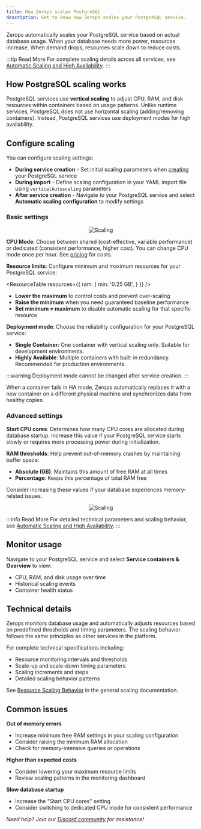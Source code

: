 ```yaml
---
title: How Zerops scales PostgreSQL
description: Get to know how Zerops scales your PostgreSQL service.
---
```



Zerops automatically scales your PostgreSQL service based on actual database usage. When your database needs more power, resources increase. When demand drops, resources scale down to reduce costs.

:::tip Read More
For complete scaling details across all services, see [Automatic Scaling and High Availability](/features/scaling-ha).
:::

## How PostgreSQL scaling works

PostgreSQL services use **vertical scaling** to adjust CPU, RAM, and disk resources within containers based on usage patterns. Unlike runtime services, PostgreSQL does not use horizontal scaling (adding/removing containers). Instead, PostgreSQL services use deployment modes for high availability.

## Configure scaling

You can configure scaling settings:

- **During service creation** - Set initial scaling parameters when [creating](/postgresql/how-to/create) your PostgreSQL service
- **During import** - Define scaling configuration in your YAML import file using `verticalAutoscaling` parameters
- **After service creation** - Navigate to your PostgreSQL service and select **Automatic scaling configuration** to modify settings

### Basic settings

<p align="center">
  <Image
    lightImage="/img/screenshots/scaling7.png"
    darkImage="/img/screenshots/scaling7.png"
    alt="Scaling"
    style={{ width: '95%', height: 'auto' }}
  />
</p>

**CPU Mode**: Choose between shared (cost-effective, variable performance) or dedicated (consistent performance, higher cost). You can change CPU mode once per hour. See [pricing](https://zerops.io/#pricing) for costs.

**Resource limits**: Configure minimum and maximum resources for your PostgreSQL service:

<ResourceTable resources={{
  ram: {
    min: '0.25 GB',
  }
}} />

- **Lower the maximum** to control costs and prevent over-scaling
- **Raise the minimum** when you need guaranteed baseline performance
- **Set minimum = maximum** to disable automatic scaling for that specific resource

**Deployment mode**: Choose the reliability configuration for your PostgreSQL service:

- **Single Container**: One container with vertical scaling only. Suitable for development environments.
- **Highly Available**: Multiple containers with built-in redundancy. Recommended for production environments.

:::warning
Deployment mode cannot be changed after service creation.
:::

When a container fails in HA mode, Zerops automatically replaces it with a new container on a different physical machine and synchronizes data from healthy copies.

### Advanced settings

**Start CPU cores**: Determines how many CPU cores are allocated during database startup. Increase this value if your PostgreSQL service starts slowly or requires more processing power during initialization.

**RAM thresholds**: Help prevent out-of-memory crashes by maintaining buffer space:

- **Absolute (GB)**: Maintains this amount of free RAM at all times
- **Percentage**: Keeps this percentage of total RAM free

Consider increasing these values if your database experiences memory-related issues.

<p align="center">
  <Image
    lightImage="/img/screenshots/scaling6.png"
    darkImage="/img/screenshots/scaling6.png"
    alt="Scaling"
    style={{ width: '95%', height: 'auto' }}
  />
</p>

:::info Read More
For detailed technical parameters and scaling behavior, see [Automatic Scaling and High Availability](/features/scaling-ha#resource-scaling-behavior).
:::

## Monitor usage

Navigate to your PostgreSQL service and select **Service containers & Overview** to view:
- CPU, RAM, and disk usage over time
- Historical scaling events
- Container health status

## Technical details

Zerops monitors database usage and automatically adjusts resources based on predefined thresholds and timing parameters. The scaling behavior follows the same principles as other services in the platform.

For complete technical specifications including:
- Resource monitoring intervals and thresholds
- Scale-up and scale-down timing parameters
- Scaling increments and steps
- Detailed scaling behavior patterns

See [Resource Scaling Behavior](/features/scaling-ha#resource-scaling-behavior) in the general scaling documentation.

## Common issues

**Out of memory errors**
- Increase minimum free RAM settings in your scaling configuration
- Consider raising the minimum RAM allocation
- Check for memory-intensive queries or operations

**Higher than expected costs**
- Consider lowering your maximum resource limits
- Review scaling patterns in the monitoring dashboard

**Slow database startup**
- Increase the "Start CPU cores" setting
- Consider switching to dedicated CPU mode for consistent performance

*Need help? Join our [Discord community](https://discord.gg/zerops) for assistance!*